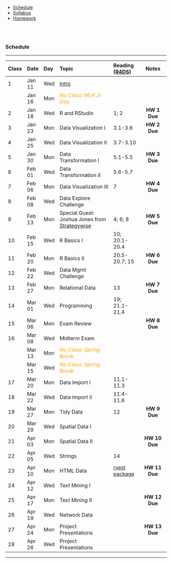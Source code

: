 
<ul class="navibar">
  <li><a href="./index.html" class="current" >Schedule</a></li>
  <li><a href="./syllabus.html" class="navibar" >Syllabus</a></li>
  <li><a href="./homework.html" class="navibar" >Homework</a></li>
</ul>



<!--- Start Main Page --->
<br><br>

### Schedule

-----------

--------------------------------------------------------------------------------
Class   Date     Day   Topic                        Reading          Notes
                                                    ([R4DS])
-----   ------   ----  ---------------------------- -------------- -------------
1       Jan 11   Wed   [Intro]    

        Jan 16   Mon   <font color="orange">                                
                       *No Class: MLK Jr Day* 
                       </font>   
        
2       Jan 18   Wed   R and RStudio				        1; 2   		      **HW 1 Due**
             
3       Jan 23   Mon   Data Visualization I 		    3.1-3.6         **HW 2 Due**

4       Jan 25   Wed   Data Visualization II        3.7-3.10    
       
5       Jan 30   Mon   Data Transformation I	      5.1-5.5         **HW 3 Due**           

6       Feb 01   Wed   Data Transformation II	      5.6-5.7
                   
7       Feb 06   Mon   Data Visualization III       7               **HW 4 Due**

8       Feb 08   Wed   Data Explore Challenge                   
  
9       Feb 13   Mon   Special Guest: Joshua        4; 6; 8         **HW 5 Due**
                       Jones from 
                       [Strategywise](
                       http://strategywise.com/)
                     
10      Feb 15   Wed   R Basics I					          10; 
                                                    20.1-20.4

11      Feb 20   Mon   R Basics II                  20.5-20.7;      **HW 6 Due**
                                                    15         
        
12      Feb 22   Wed   Data Mgmt Challenge                           
       
13      Feb 27   Mon   Relational Data				      13	            **HW 7 Due**

14      Mar 01   Wed   Programming                  19; 
                                                    21.1-21.4

15      Mar 06   Mon   Exam Review                                  **HW 8 Due**

16      Mar 08   Wed   Midterm Exam
                       
        Mar 13   Mon   <font color="orange"> 
                       *No Class: Spring Break* 
                       </font>  
        
        Mar 15   Wed   <font color="orange"> 
                       *No Class: Spring Break* 
                       </font>  

17      Mar 20   Mon   Data Import I                11.1-11.3

18      Mar 22   Wed   Data Import II   			      11.4-11.6			

19      Mar 27   Mon   Tidy Data                  	12              **HW 9 Due**      

20      Mar 29   Wed   Spatial Data I     			

21      Apr 03   Mon   Spatial Data II      						            **HW 10 Due**

22      Apr 05   Wed   Strings    					        14            

23      Apr 10   Mon   HTML Data                 	  [rvest          **HW 11 Due**
                                                    package] 				

24      Apr 12   Wed   Text Mining I                                  

25      Apr 17   Mon   Text Mining II                               **HW 12 Due**

26      Apr 19   Wed   Network Data                        

27      Apr 24   Mon   Project Presentations                        **HW 13 Due**

28      Apr 26   Wed   Project Presentations
--------------------------------------------------------------------------------


[R4DS]: http://r4ds.had.co.nz
[rvest package]: http://blog.rstudio.org/2014/11/24/rvest-easy-web-scraping-with-r/
[Intro]: lectures/01-Intro.pdf


----


<!---
[Midterm Exam (pdf)](http://bama.ua.edu/~mdporter2/st597/exam/midterm.pdf)

[Midterm Exam (R)](http://bama.ua.edu/~mdporter2/st597/exam/midterm.R)
--->



